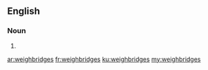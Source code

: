 ==English==

===Noun===
{{head|en|noun plural form}}

# {{plural of|weighbridge|lang=en}}

[[ar:weighbridges]]
[[fr:weighbridges]]
[[ku:weighbridges]]
[[my:weighbridges]]